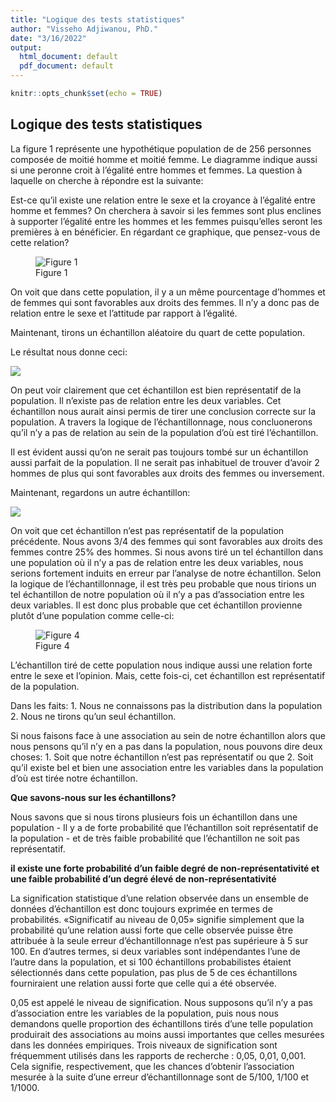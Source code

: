 ```yaml
---
title: "Logique des tests statistiques"
author: "Visseho Adjiwanou, PhD."
date: "3/16/2022"
output:
  html_document: default
  pdf_document: default
---
```


```r
knitr::opts_chunk$set(echo = TRUE)
```

## Logique des tests statistiques

La figure 1 représente une hypothétique population de de 256 personnes composée de moitié homme et moitié femme. Le diagramme indique aussi si une peronne croit à l'égalité entre hommes et femmes. La question à laquelle on cherche à répondre est la suivante:

Est-ce qu'il existe une relation entre le sexe et la croyance à l'égalité entre homme et femmes?
On cherchera à savoir si les femmes sont plus enclines à supporter l'égalité entre les hommes et les femmes puisqu'elles seront les premières à en bénéficier. En régardant ce graphique, que pensez-vous de cette relation? 

![Figure 1](/Users/visseho/OneDrive - UQAM/Cours/Images_cours/logique_test1.jpeg)


On voit que dans cette population, il y a un même pourcentage d'hommes et de femmes qui sont favorables aux droits des femmes. Il n'y a donc pas de relation entre le sexe et l'attitude par rapport à l'égalité.

Maintenant, tirons un échantillon aléatoire du quart de cette population.

Le résultat nous donne ceci:

![](/Users/visseho/OneDrive - UQAM/Cours/Images_cours/logique_test2.jpeg)

On peut voir clairement que cet échantillon est bien représentatif de la population. Il n'existe pas de relation entre les deux variables. Cet échantillon nous aurait ainsi permis de tirer une conclusion correcte sur la population. 
A travers la logique de l'échantillonnage, nous concluonerons qu'il n'y a pas de relation au sein de la population d'où est tiré l'échantillon.

Il est évident aussi qu'on ne serait pas toujours tombé sur un échantillon aussi parfait de la population. Il ne serait pas inhabituel de trouver d'avoir 2 hommes de plus qui sont favorables aux droits des femmes ou inversement. 


Maintenant, regardons un autre échantillon:

![](/Users/visseho/OneDrive - UQAM/Cours/Images_cours/logique_test3.jpeg)

On voit que cet échantillon n'est pas représentatif de la population précédente. Nous avons 3/4 des femmes qui sont favorables aux droits des femmes contre 25% des hommes. Si nous avons tiré un tel échantillon dans une population où il n'y a pas de relation entre les deux variables, nous serions fortement induits en erreur par l'analyse de notre échantillon. Selon la logique de l'échantillonnage, il est très peu probable que nous tirions un tel échantillon de notre population où il n'y a pas d'association entre les deux variables. Il est donc plus probable que cet échantillon provienne plutôt d'une population comme celle-ci:

![Figure 4](/Users/visseho/OneDrive - UQAM/Cours/Images_cours/logique_test4.jpeg)


L'échantillon tiré de cette population nous indique aussi une relation forte entre le sexe et l'opinion. Mais, cette fois-ci, cet échantillon est représentatif de la population.

Dans les faits: 
1. Nous ne connaissons pas la distribution dans la population
2. Nous ne tirons qu'un seul échantillon.

Si nous faisons face à une association au sein de notre échantillon alors que nous pensons qu'il n'y en a pas dans la population, nous pouvons dire deux choses:
1. Soit que notre échantillon n'est pas représentatif ou que 
2. Soit qu'il existe bel et bien une association entre les variables dans la population d'où est tirée notre échantillon.

**Que savons-nous sur les échantillons? **

Nous savons que si nous tirons plusieurs fois un échantillon dans une population
- Il y a de forte probabilité que l'échantillon soit représentatif de la population
- et de très faible probabilité que l'échantillon ne soit pas représentatif.

**il existe une forte probabilité d'un faible degré de non-représentativité et une faible probabilité d'un degré élevé de non-représentativité**

La signification statistique d'une relation observée dans un ensemble de données d'échantillon est donc toujours exprimée en termes de probabilités. «Significatif au niveau de 0,05» signifie simplement que la probabilité qu'une relation aussi forte que celle observée puisse être attribuée à la seule erreur d'échantillonnage n'est pas supérieure à 5 sur 100. En d'autres termes, si deux variables sont indépendantes l'une de l'autre dans la population, et si 100 échantillons probabilistes étaient sélectionnés dans cette population, pas plus de 5 de ces échantillons fourniraient une relation aussi forte que celle qui a été observée.

0,05 est appelé le niveau de signification. Nous supposons qu'il n'y a pas d'association entre les variables de la population, puis nous nous demandons quelle proportion des échantillons tirés d'une telle population produirait des associations au moins aussi importantes que celles mesurées dans les données empiriques. Trois niveaux de signification sont fréquemment utilisés dans les rapports de recherche : 0,05, 0,01, 0,001. Cela signifie, respectivement, que les chances d'obtenir l'association mesurée à la suite d'une erreur d'échantillonnage sont de 5/100, 1/100 et 1/1000.
